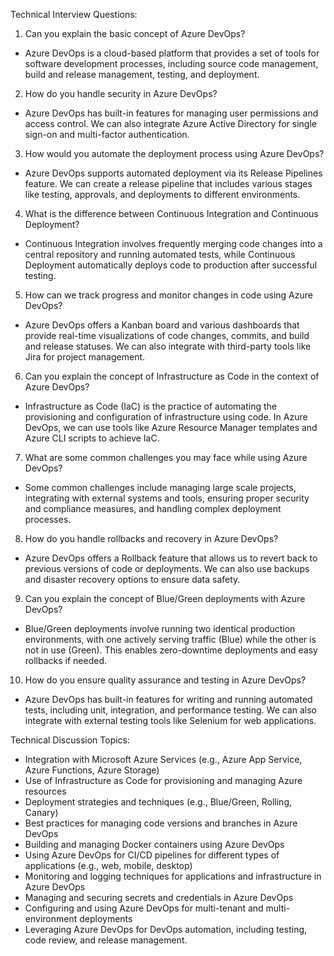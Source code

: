 

Technical Interview Questions:
1. Can you explain the basic concept of Azure DevOps?
- Azure DevOps is a cloud-based platform that provides a set of tools for software development processes, including source code management, build and release management, testing, and deployment.

2. How do you handle security in Azure DevOps?
- Azure DevOps has built-in features for managing user permissions and access control. We can also integrate Azure Active Directory for single sign-on and multi-factor authentication.

3. How would you automate the deployment process using Azure DevOps?
- Azure DevOps supports automated deployment via its Release Pipelines feature. We can create a release pipeline that includes various stages like testing, approvals, and deployments to different environments.

4. What is the difference between Continuous Integration and Continuous Deployment?
- Continuous Integration involves frequently merging code changes into a central repository and running automated tests, while Continuous Deployment automatically deploys code to production after successful testing.

5. How can we track progress and monitor changes in code using Azure DevOps?
- Azure DevOps offers a Kanban board and various dashboards that provide real-time visualizations of code changes, commits, and build and release statuses. We can also integrate with third-party tools like Jira for project management.

6. Can you explain the concept of Infrastructure as Code in the context of Azure DevOps?
- Infrastructure as Code (IaC) is the practice of automating the provisioning and configuration of infrastructure using code. In Azure DevOps, we can use tools like Azure Resource Manager templates and Azure CLI scripts to achieve IaC.

7. What are some common challenges you may face while using Azure DevOps?
- Some common challenges include managing large scale projects, integrating with external systems and tools, ensuring proper security and compliance measures, and handling complex deployment processes.

8. How do you handle rollbacks and recovery in Azure DevOps?
- Azure DevOps offers a Rollback feature that allows us to revert back to previous versions of code or deployments. We can also use backups and disaster recovery options to ensure data safety.

9. Can you explain the concept of Blue/Green deployments with Azure DevOps?
- Blue/Green deployments involve running two identical production environments, with one actively serving traffic (Blue) while the other is not in use (Green). This enables zero-downtime deployments and easy rollbacks if needed.

10. How do you ensure quality assurance and testing in Azure DevOps?
- Azure DevOps has built-in features for writing and running automated tests, including unit, integration, and performance testing. We can also integrate with external testing tools like Selenium for web applications.

Technical Discussion Topics:
- Integration with Microsoft Azure Services (e.g., Azure App Service, Azure Functions, Azure Storage)
- Use of Infrastructure as Code for provisioning and managing Azure resources
- Deployment strategies and techniques (e.g., Blue/Green, Rolling, Canary)
- Best practices for managing code versions and branches in Azure DevOps
- Building and managing Docker containers using Azure DevOps
- Using Azure DevOps for CI/CD pipelines for different types of applications (e.g., web, mobile, desktop)
- Monitoring and logging techniques for applications and infrastructure in Azure DevOps
- Managing and securing secrets and credentials in Azure DevOps
- Configuring and using Azure DevOps for multi-tenant and multi-environment deployments
- Leveraging Azure DevOps for DevOps automation, including testing, code review, and release management.